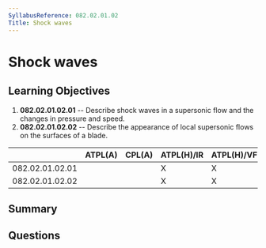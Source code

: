 ```yaml
---
SyllabusReference: 082.02.01.02
Title: Shock waves
---
```


# Shock waves

## Learning Objectives

1. **082.02.01.02.01** -- Describe shock waves in a supersonic flow and the
   changes in pressure and speed.
2. **082.02.01.02.02** -- Describe the appearance of local supersonic flows on
   the surfaces of a blade.

|                 | ATPL(A) | CPL(A) | ATPL(H)/IR | ATPL(H)/VFR | CPL(H) | IR  | CBIR(A) |
| --------------- | ------- | ------ | ---------- | ----------- | ------ | --- | ------- |
| 082.02.01.02.01 |         |        | X          | X           | X      |     |         |
| 082.02.01.02.02 |         |        | X          | X           | X      |     |         |

## Summary

## Questions
